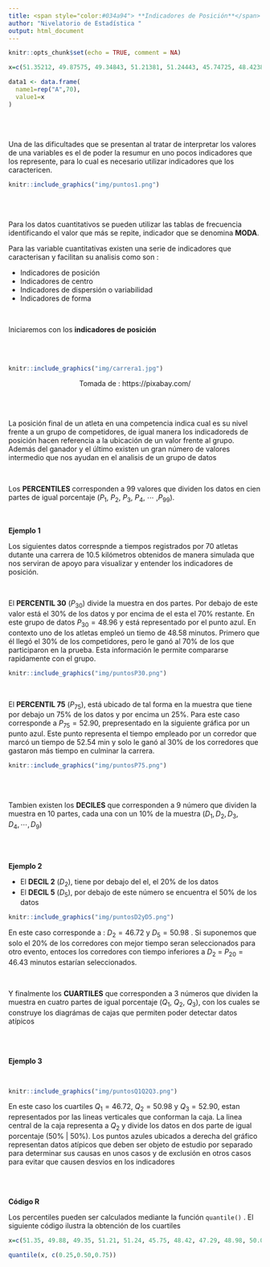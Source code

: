 ```yaml
---
title: <span style="color:#034a94"> **Indicadores de Posición**</span>
author: "Nivelatorio de Estadística "
output: html_document
---
```


```r
knitr::opts_chunk$set(echo = TRUE, comment = NA)

x=c(51.35212, 49.87575, 49.34843, 51.21381, 51.24443, 45.74725, 48.42380, 47.29197, 48.97805, 50.06414, 50.93887, 45.40615, 55.69387, 48.90457, 55.99991, 44.71925, 56.88540, 46.61125, 53.25002, 48.46261, 49.74167, 45.02893, 63.01846, 50.96321, 50.42523, 51.19170, 53.45167, 52.10473, 49.60598, 45.89307, 49.75569, 42.29984, 53.48346, 54.70581, 53.48042, 56.67013, 44.37571, 51.17919, 51.06382, 54.96013, 64.43723, 51.84813, 45.33205, 62.73598, 43.83679, 51.32204, 53.69599, 51.00030, 52.85885, 43.06412, 43.63493, 51.24188, 52.84303, 49.18509, 49.56495, 49.55592, 51.49034, 55.31177, 46.74424, 47.61693, 51.84773, 58.89864, 50.80074, 43.39416, 48.54392, 52.71874, 44.82219, 52.48635, 58.42706, 52.91451)

data1 <- data.frame(
  name1=rep("A",70),
  value1=x
)
```

<br/> <br/>

Una de las dificultades que se presentan al tratar de interpretar los valores de una variables es el de poder la resumur en uno pocos indicadores que los represente, para lo cual es necesario utilizar indicadores que los caractericen. 


```r
knitr::include_graphics("img/puntos1.png")
```

<br/> <br/>



Para los datos cuantitativos se pueden utilizar las tablas de frecuencia identificando el valor que más se repite, indicador que se denomina **MODA**.

Para las variable cuantitativas existen una serie de indicadores que caracterisan y facilitan su analisis como son :

* Indicadores de posición
* Indicadores de centro
* Indicadores de dispersión o variabilidad
* Indicadores de forma

 <br/>
 
Iniciaremos con los **indicadores de posición**

<br/><br/>

```r
knitr::include_graphics("img/carrera1.jpg")
```
 <center> Tomada de : https://pixabay.com/ </center>
 
 <br/> <br/>
 
La posición final de un atleta en una competencia indica cual es su nivel frente a un grupo de competidores, de igual manera los indicadoreds de posición hacen referencia a la ubicación de un valor frente al grupo. Además del ganador y el último existen un gran número de valores intermedio que nos ayudan en el analisis de un grupo de datos

 <br/>
 
Los **PERCENTILES** corresponden a 99 valores que dividen los datos en  cien partes de igual porcentaje  ($P_{1}$, $P_{2}$, $P_{3}$, $P_{4}$, $\cdots$ ,$P_{99}$). 


<br/>

**Ejemplo 1** 

Los siguientes datos correspnde a tiempos registrados por 70 atletas  dutante una carrera de 10.5 kilómetros obtenidos de manera simulada que nos serviran de apoyo para visualizar y entender los indicadores de posición.


 <br/>

El **PERCENTIL 30** ($P_{30}$) divide la muestra en dos partes. Por debajo de este valor está el 30% de los datos y por encima de el esta el 70% restante. En este grupo de datos $P_{30} = 48.96$ y está representado por el punto azul. En contexto uno de los atletas empleó un tiemo de 48.58 minutos. Primero que él llegó el 30% de los competidores, pero le ganó al 70% de los que participaron en la prueba. Esta información le permite compararse rapidamente con el grupo.

```r
knitr::include_graphics("img/puntosP30.png")
```

</br>

El **PERCENTIL 75** ($P_{75}$), está ubicado de tal forma en la muestra que  tiene por debajo un 75% de los datos y por encima  un 25%. Para este caso corresponde a $P_{75} = 52.90$, prepresentado en la siguiente gráfica por un punto azul. Este punto representa el tiempo empleado por un corredor que marcó un tiempo de 52.54 min y solo le ganó al 30% de los corredores que gastaron más tiempo en culminar la carrera. 

```r
knitr::include_graphics("img/puntosP75.png")
```



 <br/> <br/>

Tambien existen los **DECILES** que corresponden a  9 número que dividen la muestra en 10 partes, cada una con un 10% de la muestra ($D_{1}, D_{2}, D_{3}, D_{4}, \cdots , D_{9}$)

</br><br/>

**Ejemplo 2**

+ El **DECIL  2** ($D_{2}$), tiene por debajo del el, el 20% de los datos 
+ El **DECIL 5** ($D_{5}$), por debajo de este número se encuentra el 50% de los datos

```r
knitr::include_graphics("img/puntosD2yD5.png")
```

En este caso corresponde a : $D_{2} = 46.72$  y $D_{5} = 50.98$ . Si suponemos que solo el 20% de los corredores con mejor tiempo seran seleccionados para otro evento, entoces los corredores con tiempo inferiores a $D_{2}$ = $P_{20} = 46.43$ minutos estarían seleccionados.



</br>

Y finalmente los **CUARTILES** que corresponden a 3 números que dividen la muestra en cuatro partes de igual porcentaje ($Q_{1}$, $Q_{2}$, $Q_{3}$), con los cuales se construye los diagrámas de cajas que permiten poder detectar datos atípicos

</br><br/>

**Ejemplo 3**

</br>

```r
knitr::include_graphics("img/puntosQ1Q2Q3.png")
```


En este caso los cuartiles $Q_1 = 46.72$, $Q_2 = 50.98$ y $Q_3 = 52.90$, estan representados por las lineas verticales que conforman la caja. La linea central de la caja representa a $Q_{2}$ y  divide los datos en dos parte de igual porcentaje (50% | 50%). Los puntos azules ubicados a derecha del gráfico representan datos atípicos que deben ser objeto de estudio por separado para determinar sus causas en unos casos y de exclusión en otros casos para evitar que causen desvios en los indicadores 

 <br/> <br/>
 
 **Código R**
 

Los percentiles pueden ser calculados mediante la función  `quantile()` . El siguiente código ilustra la obtención de los cuartiles

```r
x=c(51.35, 49.88, 49.35, 51.21, 51.24, 45.75, 48.42, 47.29, 48.98, 50.06, 50.94, 45.41, 55.69, 48.90, 56.00, 44.72, 56.89, 46.61, 53.25, 48.46, 49.74, 45.03, 63.02, 50.96, 50.43, 51.19, 53.45, 52.10, 49.61, 45.89, 49.76, 42.30, 53.48, 54.71, 53.48, 56.67, 44.38, 51.18, 51.06, 54.96, 64.44, 51.85, 45.33, 62.74, 43.84, 51.32, 53.70, 51.00, 52.86, 43.06, 43.63, 51.24, 52.84, 49.19, 49.56, 49.56, 51.49, 55.31, 46.74, 47.62, 51.85, 58.90, 50.80, 43.39, 48.54, 52.72, 44.82, 52.49, 58.43, 52.91)

quantile(x, c(0.25,0.50,0.75))

```






